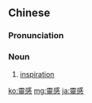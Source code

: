 {{also|灵感}}
==Chinese==
{{zh-forms|s=灵感}}

===Pronunciation===
{{zh-pron
|m=línggǎn
|c=ling4 gam2
|mn=lêng-kám
|cat=n
}}

===Noun===
{{zh-noun}}

# [[inspiration]] {{gloss|i.e. the kind which causes a burst of creativity}}

[[ko:靈感]]
[[mg:靈感]]
[[ja:靈感]]